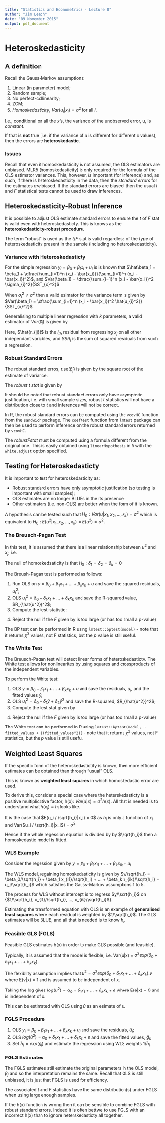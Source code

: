 ---
title: "Statistics and Econometrics - Lecture 8"
author: "Jim Leach"
date: "09 November 2015"
output: pdf_document
---

# Heteroskedasticity

## A definition

Recall the Gauss-Markov assumptions:

1. Linear (in parameter) model;
2. Random sample;
3. No perfect-collinearity;
4. ZCM;
5. _Homoskedasticity_, $Var(u_i | x_i) = \sigma^2$ for all $i$.

I.e., conditional on all the $x$'s, the variance of the unobserved error, u, is _constant_.

If that is __not__ true (i.e. if the variance of _u_ is different for different $x$ values), then the errors are __heteroskedastic__.

### Issues

Recall that even if homoskedasticity is not assumed, the OLS estimators are unbiased. MLR5 (homoskedasticity) is only required for the formula of the OLS estimator variances. This, however, _is_ important (for inference) and, as such, if there is heteroskedasticity in the data, then the _standard errors_ for the estimates _are_ biased. If the standard errors are biased, then the usual $t$ and $F$ statistical tests cannot be used to draw inferences.

## Heteroskedasticity-Robust Inference

It is possible to adjust OLS estimate standard errors to ensure the $t$ of $F$ stat is valid even with heteroskedasticty. This is knows as the __heteroskedasticity-robust procedure__.

The term "robust" is used as the $t$/$F$ stat is valid regardless of the _type_ of heteroskedasticity present in the sample (including no heteroskedasticity).

### Variance with Heteroskedasticty

For the simple regression $y_i = \beta_0 + \beta_1 x_i + u_i$ is is known that $\hat\beta_1 = \beta_1 + \dfrac{\sum_{i=1}^n (x_i - \bar{x_i})}{\sum_{i=1}^n (x_i - \bar{x_i})^2}$, and $Var(\beta_1) = \dfrac{\sum_{i=1}^n (x_i - \bar{x_i})^2 \sigma_{i}^2}{SST_{x}^2}$

When $\sigma_{i}^2 \neq \sigma^2$ then a valid esimator for the variance term is given by $Var(\beta_1) = \dfrac{\sum_{i=1}^n (x_i - \bar{x_i})^2 \hat{u_{i}^2}}{SST_{x}^2}$

Generalising to multiple linear regression with $k$ parameters, a valid estimator of $Var(\hat\beta_j)$ is given by \eqref{eq:var_robust}

\begin{equation} \label{eq:var_robust}
\widehat{Var}(\hat\beta_j) = \dfrac{\sum_{i=1}^2 \hat{r}_{ij}^2 \hat{u_{i}^2}}{SSR_j^2}
\end{equation}

Here, $\hat{r_{ij}}$ is the $i_{th}$ residual from regressing $x_j$ on all other independant variables, and $SSR_j$ is the sum of squared residuals from such a regression.



### Robust Standard Errors

The robust standard erros, r.se($\hat\beta_j$) is given by the square root of the estimate of variance. 

The _robust t stat_ is given by \eqref{eq:r_t}

\begin{equation} \label{eq:r_t}
t = \dfrac{\hat\beta_j - a_j}{rse(\hat\beta_j)}
\end{equation}

It should be noted that robust standard errors only have asymptotic justification, i.e. with small sample sizes, robust $t$ statistics will not have a distribution close to $t$ and inferences will not be correct. 

In R, the robust standard errors can be computed using the `vcovHC` function from the `sandwich` package. The `coeftest` function from `lmtest` package can then be used to perform inference on the robust standard errors returned by `vcovHC`.

The $robust F stat$ must be computed using a formula different from the original one. This is easily obtained using `linearHypothesis` in `R` with the `white.adjust` option specified.

## Testing for Heteroskedasticty

It is important to test for heteroskedasticity as:

* Robust standard errors have only asymptotic justifcation (so testing is important with small samples);
* OLS estimates are no longer BLUEs in the its presence;
* Other estimators (i.e. non-OLS) are better when the form of it is known.

A hypothesis can be tested such that $H_0 : Var(u|x_1, x_2, ..., x_k) = \sigma^2$ which is equivalent to $H_0 : E(u^2|x_1, x_2, ..., x_k) = E(u^2) = \sigma^2$.

### The Breusch-Pagan Test

In this test, it is assumed that there is a linear relationship between $u^2$ and $x_j$, i.e.

\begin{equation}
u^2 = \delta_0 + \delta_1 x_1 + \delta_k x_k + v
\end{equation}

The null of homoskedsaticity is that $H_0 : \delta_1 = \delta_2 = \delta_k = 0$

The Breush-Pagan test is performed as follows:

1. Run OLS on $y = \beta_0 + \beta_1 x_1 + ... + \beta_k x_k +u$ and save the squared residuals, $u_i^2$;
2. OLS $u_i^2 = \delta_0 + \delta_1 x_1 + ... + \delta_k x_k$ and save the R-squared value, $R_{\hat{u^2}}^2$;
3. Compute the test-statistic:

\begin{equation} \label{eq:bp_f}
F = \dfrac{R_{\hat{u^2}}^2 / k}{(1 - R_{\hat{u^2}}^2)/(n-k-1)}
\end{equation}

4. Reject the null if the $F$ given by \eqref{eq:bp_f} is too large (or has too small a p-value)

The BP test can be performed in R using `lmtest::bptest(model)` - note that it returns $\chi^2$ values, not F statistics, but the $p$ value is still useful.

### The White Test

The Breusch-Pagan test will detect linear forms of heteroskedasticty. The White test allows for nonlinearites by using squares and crossproducts of the independent variables. 

To perform the White test:

1. OLS $y = \beta_0 + \beta_1 x_1 + ... + \beta_k x_k +u$ and save the residuals, $u_i$, and the fitted values $\hat{y}$;
2. OLS $u_i^2 = \delta_0 + \delta_1 \hat{y} + \delta_2 \hat{y}^2$ and save the R-squared, $R_{\hat{u^2}}^2$;
3. Compute the test stat given by \eqref{eq:white_f}

\begin{equation} \label{eq:white_f}
F = \dfrac{R_{\hat{u^2}}^2 / 2}{(1 - R_{\hat{u^2}}^2)/(n-3)}
\end{equation}

4. Reject the null if the $F$ given by \eqref{eq:white_f} is too large (or has too small a p-value)

The White test can be performed in R using `lmtest::bptest(model, ~ fitted_values + I(fitted_values^2))` - note that it returns $\chi^2$ values, not F statistics, but the $p$ value is still useful.

## Weighted Least Squares

If the specific form of the heteroskedastictity is known, then more efficient estimates can be obtained than through "usual" OLS.

This is known as __weighted least squares__ in which homoskedastic error are used. 

To derive this, consider a special case where the heterskedasticty is a positive multiplicative factor, h(x): $Var(u|x) = \sigma^2 h(x)$. All that is needed is to understand what $h(x_i)\equiv h_i$ looks like. 

It is the case that $E(u_i / \sqrt{h_i}|x_i) = 0$ as $h_i$ is only a function of $x_i$ and Var($u_i / \sqrt{h_i}|x_i$) = $\sigma^2$

Hence if the whole regession equation is divided by by $\sqrt{h_i}$ then a homoskedastic model is fitted.

### WLS Example

Consider the regession given by $y = \beta_0 + \beta_1 x_{i1} + ... + \beta_k x_{ik} + u_i$

The WLS model, regaining homoskedasticity is given by $y/\sqrt{h_i} = \beta_0/\sqrt{h_i} + \beta_1 x_{i1}/\sqrt{h_i} + ... + \beta_k x_{ik}/\sqrt{h_i} + u_i/\sqrt{h_i}$ which satisfies the Gauss-Markov assumptions 1 to 5. 

The process for WLS without intercept is to regress $y/\sqrt{h_i}$ on {$1/\sqrt{h_i}, x_{i1}/\sqrt{h_i}, ..., x_{ik}/\sqrt{h_i}$}.

Estimating the transformed equation with OLS is an example of __generalised least squares__ where each residual is weighted by $1/\sqrt{h_i}$. The GLS estimates will be BLUE, and all that is needed is to know $h_i$.

### Feasible GLS (FGLS)

Feasible GLS estimates h(x) in order to make GLS possible (and feasible).

Typically, it is assumed that the model is flexible, i.e. Var(u|x) = $\sigma^2 exp(\delta_0 + \delta_1 x_1 + ... + \delta_k x_k)$.

The flexiblity assumption implies that $u^2 = \sigma^2 exp(\delta_0 + \delta_1 x_1 + ... + \delta_k x_k).v$ where E(v|x) = 1 and is assumed to be independent of x. 

Taking the log gives $log(u^2) = \alpha_0 + \delta_1 x_1 + ... + \delta_k x_k + e$ where E(e|x) = 0 and is independent of x. 

This can be estimated with OLS using $\hat{u}$ as an esimate of u. 

### FGLS Procedure

1. OLS $y_i = \beta_0 + \beta_1 x_1 + ... + \beta_k x_k + u_i$ and save the residuals, $\hat{u}_i$;
2. OLS $log(\hat{u}^2) = \alpha_0 + \delta_1 x_1 + ... + \delta_k x_k + e$ and save the fitted values, $\hat{g}_i$;
3. Set $\hat{h}_i = exp(\hat{g}_i)$ and estimate the regression using WLS weights 1/$\hat{h}_i$

### FGLS Estimates

The FGLS estimates still estimate the original parameters in the OLS model, $\beta_j$ and so the interpretation remains the same. Recall that OLS is still unbiased, it is just that FGLS is used for efficiency. 

The associated $t$ and $F$ statistics have the same distribution(s) under FGLS when using large enough samples. 

If the h(x) function is wrong then it can be sensible to combine FGLS with robust standard errors. Indeed it is often bettwe to use FGLS with an incorrect h(x) than to ignore heterskedasticty all together.